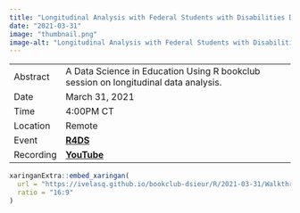 ```yaml
---
title: "Longitudinal Analysis with Federal Students with Disabilities Data"
date: "2021-03-31"
image: "thumbnail.png"
image-alt: "Longitudinal Analysis with Federal Students with Disabilities Data"
---
```


|           |                                                                                     |
|-----------|-------------------------------------------------------------------------------------|
| Abstract  | A Data Science in Education Using R bookclub session on longitudinal data analysis. |
| Date      | March 31, 2021                                                                      |
| Time      | 4:00PM CT                                                                             |
| Location  | Remote                                                                              |
| Event     | [**R4DS**](https://rfordatascience.slack.com/archives/C01L93VGWJC)                  |
| Recording | [**YouTube**](https://youtu.be/6k_F6XGEmqs)                                         |

```r
xaringanExtra::embed_xaringan(
  url = "https://ivelasq.github.io/bookclub-dsieur/R/2021-03-31/Walkthrough-4.html#1",
  ratio = "16:9"
)
```
